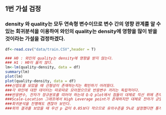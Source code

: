 ## 1번 가설 검정
### density 와 quality는 모두 연속형 변수이므로 변수 간의 영향 관계를 알 수 있는 회귀분석을 이용하여 와인의 quality는 density에 영향을 많이 받을 것이라는 가설을 검정하겠다. 
```{r}
df<-read.csv("data/train.CSV",header = T)
```
```{r}
### H0 : 와인의 quality는 density에 영향을 받지 않는다.
### H1 : H0이 옳지 않다.
lm<-lm(quality~density, data = df)
summary(lm)
plot(lm)
plot(quality~density, data = df)
###산점도를 보았을 때 선형성이 존재하는지는 확인하기 어려웠다.
###각 와인에 대한 데이터는 따로따로 모아졌으므로 반응변수 끼리는 독립적이다.
###반응변수, 잔차가 정규분포를 띠어야 하는데 Q-Q plot에서 점들이 대체로 직선 위에 존재하므로 정규성을 띤다.
###Scale-Location 그래프에서 High Leverage point가 존재하지만 대체로 잔차가 균일하게 분포되어 있는 것을 보아 등분산성을 충족한다.
###회귀분석을 진행해도 괜찮아 보인다.
###위의 결과를 보았을 때 우선 p 값이 0.05보다 작으므로 유의수준을 5%로 설정했다면 통계적으로 유의미한 결과가 나왔다고 볼 수 있다. R 제곱 값이 약 0.08이므로 density가 quality의 8%밖에 설명하지 못한다는 것을 알 수 있다. 만약 density와 quality가 선형관계를 띤다면 음의 상관관계를 가진다. R 제곱 값으로 미루어 보아 density는 quality에 큰 영향을 주지 않는다는 것을 알 수 있다.
```
